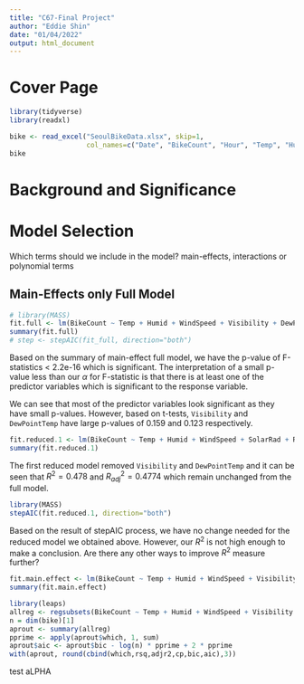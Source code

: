 ```yaml
---
title: "C67-Final Project"
author: "Eddie Shin"
date: "01/04/2022"
output: html_document
---
```


# Cover Page

```r
library(tidyverse)
library(readxl)
```

```r
bike <- read_excel("SeoulBikeData.xlsx", skip=1, 
                   col_names=c("Date", "BikeCount", "Hour", "Temp", "Humid", "WindSpeed", "Visibility", "DewPointTemp", "SolarRad", "Rainfall", "Snowfall", "Season", "Holiday", "FuncDay"))
bike
```

# Background and Significance


# Model Selection

Which terms should we include in the model? main-effects, interactions or polynomial terms

## Main-Effects only Full Model

```r
# library(MASS)
fit.full <- lm(BikeCount ~ Temp + Humid + WindSpeed + Visibility + DewPointTemp + SolarRad + Rainfall + Snowfall + factor(Season) + factor(Holiday) + factor(FuncDay), data=bike)
summary(fit.full)
# step <- stepAIC(fit_full, direction="both")
```

Based on the summary of main-effect full model, we have the p-value of F-statistics < 2.2e-16 which is significant. The interpretation of a small p-value less than our $\alpha$ for F-statistic is that there is at least one of the predictor variables which is significant to the response variable.

We can see that most of the predictor variables look significant as they have small p-values. However, based on t-tests, `Visibility` and `DewPointTemp` have large p-values of 0.159 and 0.123 respectively. 

```r
fit.reduced.1 <- lm(BikeCount ~ Temp + Humid + WindSpeed + SolarRad + Rainfall + Snowfall + factor(Season) + factor(Holiday) + factor(FuncDay), data=bike)
summary(fit.reduced.1)
```

The first reduced model removed `Visibility` and `DewPointTemp` and it can be seen that $R^2 = 0.478$ and $R_{adj}^2 = 0.4774$ which remain unchanged from the full model. 


```r
library(MASS)
stepAIC(fit.reduced.1, direction="both")
```

Based on the result of stepAIC process, we have no change needed for the reduced model we obtained above. However, our $R^2$ is not high enough to make a conclusion. Are there any other ways to improve $R^2$ measure further?




```r
fit.main.effect <- lm(BikeCount ~ Temp + Humid + WindSpeed + Visibility + DewPointTemp + SolarRad + Rainfall + Snowfall + Season + Holiday + FuncDay, data=bike)
summary(fit.main.effect)
```

```r
library(leaps)
allreg <- regsubsets(BikeCount ~ Temp + Humid + WindSpeed + Visibility + DewPointTemp + SolarRad + Rainfall + Snowfall + Season + Holiday + FuncDay, data=bike, nbest=10)
n = dim(bike)[1]
aprout <- summary(allreg)
pprime <- apply(aprout$which, 1, sum)
aprout$aic <- aprout$bic - log(n) * pprime + 2 * pprime
with(aprout, round(cbind(which,rsq,adjr2,cp,bic,aic),3))
```

test
aLPHA